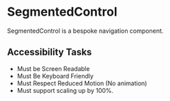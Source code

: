 
<Meta title="SegmentedControl/WithCurrentItem" component={SegmentedControl} />

# SegmentedControl

SegmentedControl is a bespoke navigation component.

## Accessibility Tasks

- Must be Screen Readable
- Must Be Keyboard Friendly
- Must Respect Reduced Motion (No animation)
- Must support scaling up by 100%.
